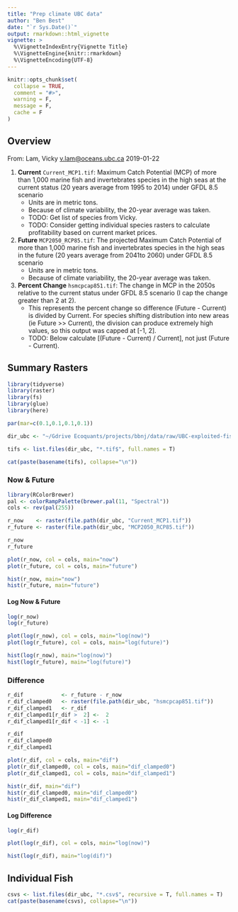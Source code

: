 ```yaml
---
title: "Prep climate UBC data"
author: "Ben Best"
date: "`r Sys.Date()`"
output: rmarkdown::html_vignette
vignette: >
  %\VignetteIndexEntry{Vignette Title}
  %\VignetteEngine{knitr::rmarkdown}
  %\VignetteEncoding{UTF-8}
---
```


```r
knitr::opts_chunk$set(
  collapse = TRUE,
  comment = "#>",
  warning = F,
  message = F,
  cache = F
)
```

## Overview

From: Lam, Vicky <v.lam@oceans.ubc.ca> 2019-01-22

1. **Current** `Current_MCP1.tif`: Maximum Catch Potential  (MCP) of more than 1,000 marine
fish and invertebrates species in the high seas at the current status (20
years average from 1995 to 2014) under GFDL 8.5 scenario
    - Units are in metric tons.
    - Because of climate variability, the 20-year average was taken.
    - TODO: Get list of species from Vicky.
    - TODO: Consider getting individual species rasters to calculate profitability based on current market prices.

1. **Future** `MCP2050_RCP85.tif`: The projected Maximum Catch Potential of more than 1,000
marine fish and invertebrates species in the high seas in the future (20 years
average from 2041to 2060) under GFDL 8.5 scenario
    - Units are in metric tons.
    - Because of climate variability, the 20-year average was taken.

1. **Percent Change** `hsmcpcap851.tif`: The change in MCP in the 2050s relative to the current
status under GFDL 8.5 scenario (I cap the change greater than 2 at 2).
    - This represents the percent change so difference (Future - Current) is divided by Current. For species shifting distribution into new areas (ie Future >> Current), the division can produce extremely high values, so this output was capped at [-1, 2].
    - TODO: Below calculate [(Future - Current) / Current], not just (Future - Current).

## Summary Rasters

```r
library(tidyverse)
library(raster)
library(fs)
library(glue)
library(here)

par(mar=c(0.1,0.1,0.1,0.1))

dir_ubc <- "~/Gdrive Ecoquants/projects/bbnj/data/raw/UBC-exploited-fish-projections"

tifs <- list.files(dir_ubc, "*.tif$", full.names = T)

cat(paste(basename(tifs), collapse="\n"))
```

### Now & Future

```r
library(RColorBrewer)
pal <- colorRampPalette(brewer.pal(11, "Spectral"))
cols <- rev(pal(255))

r_now    <- raster(file.path(dir_ubc, "Current_MCP1.tif"))
r_future <- raster(file.path(dir_ubc, "MCP2050_RCP85.tif"))

r_now
r_future

plot(r_now, col = cols, main="now")
plot(r_future, col = cols, main="future")

hist(r_now, main="now")
hist(r_future, main="future")
```

#### Log Now & Future

```r
log(r_now)
log(r_future)

plot(log(r_now), col = cols, main="log(now)")
plot(log(r_future), col = cols, main="log(future)")

hist(log(r_now), main="log(now)")
hist(log(r_future), main="log(future)")
```

### Difference

```r
r_dif            <- r_future - r_now
r_dif_clamped0   <- raster(file.path(dir_ubc, "hsmcpcap851.tif"))
r_dif_clamped1   <- r_dif
r_dif_clamped1[r_dif >  2] <-  2
r_dif_clamped1[r_dif < -1] <- -1

r_dif
r_dif_clamped0
r_dif_clamped1

plot(r_dif, col = cols, main="dif")
plot(r_dif_clamped0, col = cols, main="dif_clamped0")
plot(r_dif_clamped1, col = cols, main="dif_clamped1")

hist(r_dif, main="dif")
hist(r_dif_clamped0, main="dif_clamped0")
hist(r_dif_clamped1, main="dif_clamped1")
```

#### Log Difference

```r
log(r_dif)

plot(log(r_dif), col = cols, main="log(now)")

hist(log(r_dif), main="log(dif)")
```

## Individual Fish

```r
csvs <- list.files(dir_ubc, "*.csv$", recursive = T, full.names = T)
cat(paste(basename(csvs), collapse="\n"))
```

